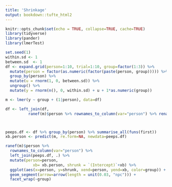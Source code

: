 ```yaml
---
title: 'Shrinkage'
output: bookdown::tufte_html2
---
```


  
```r
knitr::opts_chunk$set(echo = TRUE, collapse=TRUE, cache=TRUE)
library(tidyverse)
library(pander)
library(lmerTest)
```



```r
set.seed(1)
within.sd <- 1
between.sd  <- 1
df <- expand.grid(person=1:10, trial=1:10, group=factor(1:3)) %>% 
  mutate(person = factor(as.numeric(factor(paste(person, group))))) %>% 
  group_by(person) %>% 
  mutate(u = rnorm(1, 0, between.sd)) %>% 
  ungroup() %>% 
  mutate(y = rnorm(n(), 0, within.sd) + u + 1*as.numeric(group))

m <- lmer(y ~ group + (1|person), data=df)

df <- left_join(df, 
          ranef(m)$person %>% rownames_to_column(var="person") %>% rename(uhat=`(Intercept)`))



peeps.df <- df %>% group_by(person) %>% summarise_all(funs(first))
xb.person <- predict(m, re.form=NA, newdata=peeps.df)

ranef(m)$person %>% 
  rownames_to_column(var="person") %>% 
  left_join(peeps.df, .) %>% 
  mutate(person=person, 
            xb= xb.person, shrunk = `(Intercept)`+xb) %>% 
  ggplot(aes(x=person, y=shrunk, xend=person, yend=xb, color=group)) + 
  geom_segment(arrow=arrow(length = unit(0.03, "npc"))) +
  facet_wrap(~group)
```

